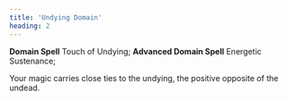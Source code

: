 ```yaml
---
title: 'Undying Domain'
heading: 2
---
```


**Domain Spell** Touch of Undying; **Advanced Domain Spell** Energetic Sustenance;

Your magic carries close ties to the undying, the positive opposite of the undead.
